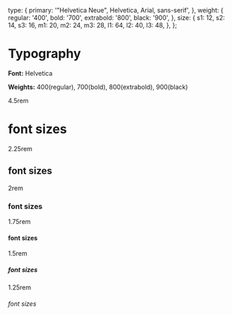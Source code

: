 
<Meta title="Typography" />

  type: {
    primary: '"Helvetica Neue", Helvetica, Arial, sans-serif',
  },
  weight: {
    regular: '400',
    bold: '700',
    extrabold: '800',
    black: '900',
  },
  size: {
    s1: 12,
    s2: 14,
    s3: 16,
    m1: 20,
    m2: 24,
    m3: 28,
    l1: 64,
    l2: 40,
    l3: 48,
  },
};


# Typography

**Font:** Helvetica

**Weights:** 400(regular), 700(bold), 800(extrabold), 900(black)

<Unstyled>
  <div class="border p-4 rounded-sm">
    <div class="d-flex align-items-center gap-5">
      <div class="text-muted mt-n3 w-1/4">4.5rem</div>
      <h1>font sizes</h1>
    </div>
    <div class="d-flex align-items-center gap-5">
      <div class="text-muted mt-n3">2.25rem</div>
      <h2>font sizes</h2>
    </div>
    <div class="d-flex align-items-center gap-5">
      <div class="text-muted mt-n3">2rem</div>
      <h3>font sizes</h3>
    </div>
    <div class="d-flex align-items-center gap-5">
      <div class="text-muted mt-n3">1.75rem</div>
      <h4>font sizes</h4>
    </div>
    <div class="d-flex align-items-center gap-5">
      <div class="text-muted mt-n3">1.5rem</div>
      <h5>font sizes</h5>
    </div>
    <div class="d-flex align-items-center gap-5">
      <div class="text-muted mt-n3">1.25rem</div>
      <h6>font sizes</h6>
    </div>
  </div>
</Unstyled>